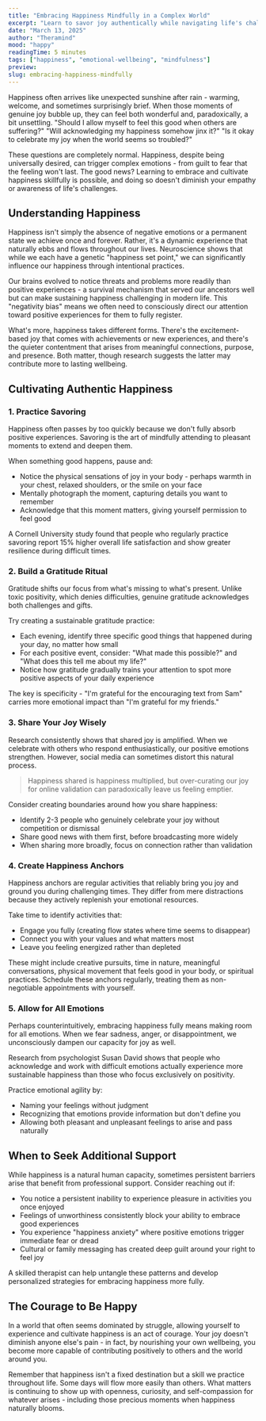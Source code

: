 ```yaml
---
title: "Embracing Happiness Mindfully in a Complex World"
excerpt: "Learn to savor joy authentically while navigating life's challenges"
date: "March 13, 2025"
author: "Theramind"
mood: "happy"
readingTime: 5 minutes
tags: ["happiness", "emotional-wellbeing", "mindfulness"]
preview:
slug: embracing-happiness-mindfully
---
```


Happiness often arrives like unexpected sunshine after rain - warming, welcome, and sometimes surprisingly brief. When those moments of genuine joy bubble up, they can feel both wonderful and, paradoxically, a bit unsettling. "Should I allow myself to feel this good when others are suffering?" "Will acknowledging my happiness somehow jinx it?" "Is it okay to celebrate my joy when the world seems so troubled?"

These questions are completely normal. Happiness, despite being universally desired, can trigger complex emotions - from guilt to fear that the feeling won't last. The good news? Learning to embrace and cultivate happiness skillfully is possible, and doing so doesn't diminish your empathy or awareness of life's challenges.

## Understanding Happiness

Happiness isn't simply the absence of negative emotions or a permanent state we achieve once and forever. Rather, it's a dynamic experience that naturally ebbs and flows throughout our lives. Neuroscience shows that while we each have a genetic "happiness set point," we can significantly influence our happiness through intentional practices.

Our brains evolved to notice threats and problems more readily than positive experiences - a survival mechanism that served our ancestors well but can make sustaining happiness challenging in modern life. This "negativity bias" means we often need to consciously direct our attention toward positive experiences for them to fully register.

What's more, happiness takes different forms. There's the excitement-based joy that comes with achievements or new experiences, and there's the quieter contentment that arises from meaningful connections, purpose, and presence. Both matter, though research suggests the latter may contribute more to lasting wellbeing.

## Cultivating Authentic Happiness

### 1. Practice Savoring

Happiness often passes by too quickly because we don't fully absorb positive experiences. Savoring is the art of mindfully attending to pleasant moments to extend and deepen them.

When something good happens, pause and:

- Notice the physical sensations of joy in your body - perhaps warmth in your chest, relaxed shoulders, or the smile on your face
- Mentally photograph the moment, capturing details you want to remember
- Acknowledge that this moment matters, giving yourself permission to feel good

A Cornell University study found that people who regularly practice savoring report 15% higher overall life satisfaction and show greater resilience during difficult times.

### 2. Build a Gratitude Ritual

Gratitude shifts our focus from what's missing to what's present. Unlike toxic positivity, which denies difficulties, genuine gratitude acknowledges both challenges and gifts.

Try creating a sustainable gratitude practice:

- Each evening, identify three specific good things that happened during your day, no matter how small
- For each positive event, consider: "What made this possible?" and "What does this tell me about my life?"
- Notice how gratitude gradually trains your attention to spot more positive aspects of your daily experience

The key is specificity - "I'm grateful for the encouraging text from Sam" carries more emotional impact than "I'm grateful for my friends."

### 3. Share Your Joy Wisely

Research consistently shows that shared joy is amplified. When we celebrate with others who respond enthusiastically, our positive emotions strengthen. However, social media can sometimes distort this natural process.

> Happiness shared is happiness multiplied, but over-curating our joy for online validation can paradoxically leave us feeling emptier.

Consider creating boundaries around how you share happiness:

- Identify 2-3 people who genuinely celebrate your joy without competition or dismissal
- Share good news with them first, before broadcasting more widely
- When sharing more broadly, focus on connection rather than validation

### 4. Create Happiness Anchors

Happiness anchors are regular activities that reliably bring you joy and ground you during challenging times. They differ from mere distractions because they actively replenish your emotional resources.

Take time to identify activities that:

- Engage you fully (creating flow states where time seems to disappear)
- Connect you with your values and what matters most
- Leave you feeling energized rather than depleted

These might include creative pursuits, time in nature, meaningful conversations, physical movement that feels good in your body, or spiritual practices. Schedule these anchors regularly, treating them as non-negotiable appointments with yourself.

### 5. Allow for All Emotions

Perhaps counterintuitively, embracing happiness fully means making room for all emotions. When we fear sadness, anger, or disappointment, we unconsciously dampen our capacity for joy as well.

Research from psychologist Susan David shows that people who acknowledge and work with difficult emotions actually experience more sustainable happiness than those who focus exclusively on positivity.

Practice emotional agility by:

- Naming your feelings without judgment
- Recognizing that emotions provide information but don't define you
- Allowing both pleasant and unpleasant feelings to arise and pass naturally

## When to Seek Additional Support

While happiness is a natural human capacity, sometimes persistent barriers arise that benefit from professional support. Consider reaching out if:

- You notice a persistent inability to experience pleasure in activities you once enjoyed
- Feelings of unworthiness consistently block your ability to embrace good experiences
- You experience "happiness anxiety" where positive emotions trigger immediate fear or dread
- Cultural or family messaging has created deep guilt around your right to feel joy

A skilled therapist can help untangle these patterns and develop personalized strategies for embracing happiness more fully.

## The Courage to Be Happy

In a world that often seems dominated by struggle, allowing yourself to experience and cultivate happiness is an act of courage. Your joy doesn't diminish anyone else's pain - in fact, by nourishing your own wellbeing, you become more capable of contributing positively to others and the world around you.

Remember that happiness isn't a fixed destination but a skill we practice throughout life. Some days will flow more easily than others. What matters is continuing to show up with openness, curiosity, and self-compassion for whatever arises - including those precious moments when happiness naturally blooms.
